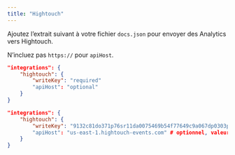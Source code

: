 ```yaml
---
title: "Hightouch"
---
```


Ajoutez l’extrait suivant à votre fichier `docs.json` pour envoyer des Analytics vers Hightouch.

<Info>

  N’incluez pas `https://` pour `apiHost`.

</Info>

<CodeGroup>

```json Options d’Analytics dans docs.json
"integrations": {
    "hightouch": {
        "writeKey": "required"
        "apiHost": "optional"
    }
}
```

```json Exemple
"integrations": {
    "hightouch": {
        "writeKey": "9132c81do371p76sr11da0075469b54f77649c9a067dp0303p56q0q64n072336"
        "apiHost": "us-east-1.hightouch-events.com" # optionnel, valeur par défaut : `us-east-1.hightouch-events.com`
    }
}
```

</CodeGroup>
